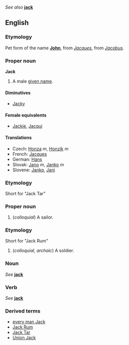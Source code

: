 ''See also'' '''[[jack]]'''

==English==
===Etymology===
Pet form of the name '''[[John]]''', from {{Fr.}} ''[[Jacques]]'', from {{L.}} ''[[Jacobus]]''.

===Proper noun===
'''Jack'''

#A male [[given name]].

====Diminutives====
*[[Jacky]]

====Female equivalents====
*[[Jackie]], [[Jacqui]]

==== Translations ====
*Czech: [[Honza]] ''m'', [[Honzík]] ''m''
*French: [[Jacques]]
*German: [[Hans]]
*Slovak: [[Jano#Slovak|Jano]] ''m'', [[Janko#Slovak|Janko]] ''m''
*Slovene: [[Janko]], [[Jani]]

===Etymology===
Short for "Jack Tar"

===Proper noun===
# (''colloquial'') A sailor.

===Etymology===
Short for "Jack Rum"

# (''colloquial, archaic'') A soldier.

===Noun===
''See'' '''[[jack]]'''

===Verb===
''See'' '''[[jack]]'''

===Derived terms===
*[[every man Jack]]
*[[Jack Rum]]
*[[Jack Tar]]
*[[Union Jack]]